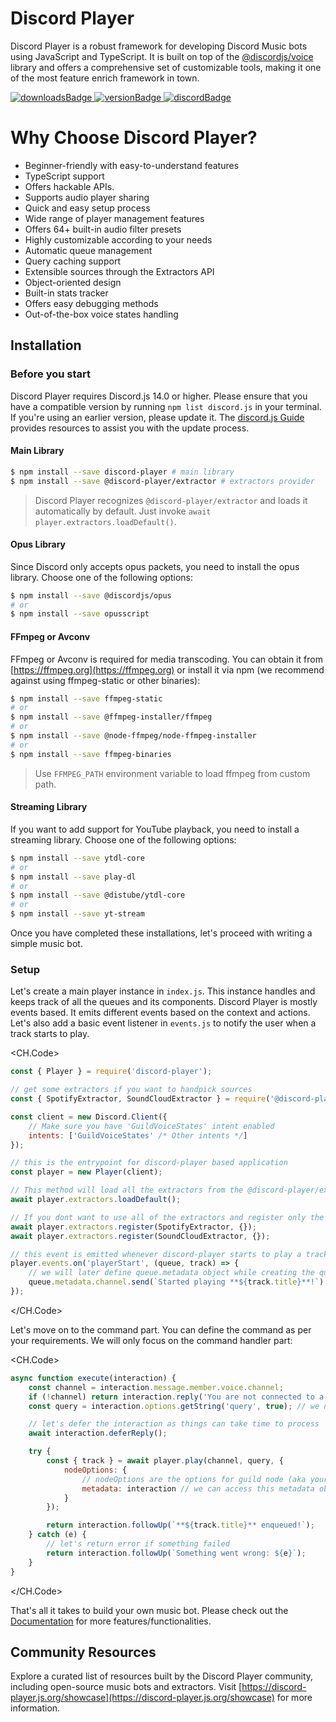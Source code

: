 # Discord Player

Discord Player is a robust framework for developing Discord Music bots using JavaScript and TypeScript. It is built on top of the [@discordjs/voice](https://npm.im/@discordjs/voice) library and offers a comprehensive set of customizable tools, making it one of the most feature enrich framework in town.

<div className='flex flex-row gap-5 items-center my-5'>
<a href="https://npmjs.com/discord-player">
  <img src="https://img.shields.io/npm/dt/discord-player?style=for-the-badge" alt="downloadsBadge"/>
</a>

<a href="https://npmjs.com/discord-player">
  <img src="https://img.shields.io/npm/v/discord-player?style=for-the-badge" alt="versionBadge"/>
</a>

<a href="https://androz2091.fr/discord">
  <img src="https://img.shields.io/discord/558328638911545423?style=for-the-badge&color=7289da" alt="discordBadge"/>
</a>

</div>

# Why Choose Discord Player?

-   Beginner-friendly with easy-to-understand features
-   TypeScript support
-   Offers hackable APIs.
-   Supports audio player sharing
-   Quick and easy setup process
-   Wide range of player management features
-   Offers 64+ built-in audio filter presets
-   Highly customizable according to your needs
-   Automatic queue management
-   Query caching support
-   Extensible sources through the Extractors API
-   Object-oriented design
-   Built-in stats tracker
-   Offers easy debugging methods
-   Out-of-the-box voice states handling

## Installation

### Before you start

Discord Player requires Discord.js 14.0 or higher. Please ensure that you have a compatible version by running `npm list discord.js` in your terminal. If you're using an earlier version, please update it. The [discord.js Guide](https://discordjs.guide) provides resources to assist you with the update process.

#### Main Library

```bash
$ npm install --save discord-player # main library
$ npm install --save @discord-player/extractor # extractors provider
```

> Discord Player recognizes `@discord-player/extractor` and loads it automatically by default. Just invoke `await player.extractors.loadDefault()`.

#### Opus Library

Since Discord only accepts opus packets, you need to install the opus library. Choose one of the following options:

```bash
$ npm install --save @discordjs/opus
# or
$ npm install --save opusscript
```

#### FFmpeg or Avconv

FFmpeg or Avconv is required for media transcoding. You can obtain it from [https://ffmpeg.org](https://ffmpeg.org) or install it via npm (we recommend against using ffmpeg-static or other binaries):

```bash
$ npm install --save ffmpeg-static
# or
$ npm install --save @ffmpeg-installer/ffmpeg
# or
$ npm install --save @node-ffmpeg/node-ffmpeg-installer
# or
$ npm install --save ffmpeg-binaries
```

> Use `FFMPEG_PATH` environment variable to load ffmpeg from custom path.

#### Streaming Library

If you want to add support for YouTube playback, you need to install a streaming library. Choose one of the following options:

```bash
$ npm install --save ytdl-core
# or
$ npm install --save play-dl
# or
$ npm install --save @distube/ytdl-core
# or
$ npm install --save yt-stream
```

Once you have completed these installations, let's proceed with writing a simple music bot.

### Setup

Let's create a main player instance in `index.js`. This instance handles and keeps track of all the queues and its components. Discord Player is mostly events based. It emits different events based on the context and actions. Let's also add a basic event listener in `events.js` to notify the user when a track starts to play.

<CH.Code>

```js index.js
const { Player } = require('discord-player');

// get some extractors if you want to handpick sources
const { SpotifyExtractor, SoundCloudExtractor } = require('@discord-player/extractor');

const client = new Discord.Client({
    // Make sure you have 'GuildVoiceStates' intent enabled
    intents: ['GuildVoiceStates' /* Other intents */]
});

// this is the entrypoint for discord-player based application
const player = new Player(client);

// This method will load all the extractors from the @discord-player/extractor package
await player.extractors.loadDefault();

// If you dont want to use all of the extractors and register only the required ones manually, use
await player.extractors.register(SpotifyExtractor, {});
await player.extractors.register(SoundCloudExtractor, {});
```

```js events.js
// this event is emitted whenever discord-player starts to play a track
player.events.on('playerStart', (queue, track) => {
    // we will later define queue.metadata object while creating the queue
    queue.metadata.channel.send(`Started playing **${track.title}**!`);
});
```

</CH.Code>

Let's move on to the command part. You can define the command as per your requirements. We will only focus on the command handler part:

<CH.Code>

```js play.js
async function execute(interaction) {
    const channel = interaction.message.member.voice.channel;
    if (!channel) return interaction.reply('You are not connected to a voice channel!'); // make sure we have a voice channel
    const query = interaction.options.getString('query', true); // we need input/query to play

    // let's defer the interaction as things can take time to process
    await interaction.deferReply();

    try {
        const { track } = await player.play(channel, query, {
            nodeOptions: {
                // nodeOptions are the options for guild node (aka your queue in simple word)
                metadata: interaction // we can access this metadata object using queue.metadata later on
            }
        });

        return interaction.followUp(`**${track.title}** enqueued!`);
    } catch (e) {
        // let's return error if something failed
        return interaction.followUp(`Something went wrong: ${e}`);
    }
}
```

</CH.Code>

That's all it takes to build your own music bot. Please check out the [Documentation](https://discord-player.js.org) for more features/functionalities.

## Community Resources

Explore a curated list of resources built by the Discord Player community, including open-source music bots and extractors. Visit [https://discord-player.js.org/showcase](https://discord-player.js.org/showcase) for more information.
